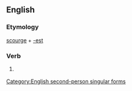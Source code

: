 ==English==

===Etymology===
[[scourge]] + [[-est]]

===Verb===
{{en-verb form}}

# {{context|archaic|lang=en}} {{form of|Second-person singular simple present form|scourge}}

[[Category:English second-person singular forms]]